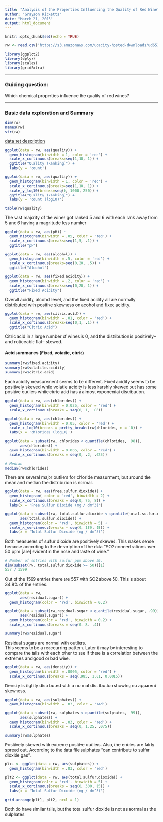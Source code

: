 ```yaml
---
title: "Analysis of the Properties Influencing the Quality of Red Wine"
author: "Grayson Ricketts"
date: "March 21, 2016"
output: html_document
---
```


```r
knitr::opts_chunk$set(echo = TRUE)
```

```r
rw <- read.csv('https://s3.amazonaws.com/udacity-hosted-downloads/ud651/wineQualityReds.csv')

library(ggplot2)
library(dplyr)
library(scales)
library(gridExtra)
```

***

### Guiding question: 
Which chemical properties influence the quality of red wines?

***

### Basic data exploration and Summary

```r
dim(rw)
names(rw)
str(rw)
```
[data set description](https://s3.amazonaws.com/udacity-hosted-downloads/ud651/wineQualityInfo.txt)  

```r
ggplot(data = rw, aes(quality)) +
  geom_histogram(binwidth = 1, color = 'red') +
  scale_x_continuous(breaks=seq(1,10, 1)) +
  ggtitle("Quality (Ranking)") +
  labs(y = 'count')

ggplot(data = rw, aes(quality)) +
  geom_histogram(binwidth = 1, color = 'red') +
  scale_x_continuous(breaks=seq(1,10, 1)) +
  scale_y_log10(breaks=seq(0, 1000, 250)) +
  ggtitle("Quality (Ranking)") +
  labs(y = 'count (log10)')

table(rw$quality)
```
The vast majority of the wines got ranked 5 and 6 with each rank away from 5 and 6 having a magnitude less number

```r
ggplot(data = rw, aes(pH)) +
  geom_histogram(binwidth = .05, color = 'red') +
  scale_x_continuous(breaks=seq(1,5, .1)) +
  ggtitle("pH")

ggplot(data = rw, aes(alcohol)) +
  geom_histogram(binwidth = .5, color = 'red') +
  scale_x_continuous(breaks=seq(0,20, .5)) +
  ggtitle("Alcohol")

ggplot(data = rw, aes(fixed.acidity)) +
  geom_histogram(binwidth = .2, color = 'red') +
  scale_x_continuous(breaks=seq(0,20, 1)) +
  ggtitle("Fixed Acidity")
```
Overall acidity, alcohol level, and the fixed acidity all are normally distributed with positive skewness on acohol and fixed acidity.

```r
ggplot(data = rw, aes(citric.acid)) +
  geom_histogram(binwidth = .01, color = 'red') +
  scale_x_continuous(breaks=seq(0,1, .1)) +
  ggtitle("Citric Acid")
```
Citric acid in a large number of wines is 0, and the distribution is positively--and noticeable flat-- skewed.  

#### Acid summaries (Fixed, volatile, citric)
```r
summary(rw$fixed.acidity)
summary(rw$volatile.acidity)
summary(rw$citric.acid)
```
Each acidity measurement seems to be different. Fixed acidity seems to be positively skewed while volatile acidity is less harshly skewed but has some positive outliers while citric acid has a almost exponential distribution.

```r
ggplot(data = rw, aes(chlorides)) +
  geom_histogram(binwidth = 0.025, color = 'red') +
  scale_x_continuous(breaks = seq(0, 1, .05))

ggplot(data = rw, aes(chlorides)) +
  geom_histogram(binwidth = 0.05, color = 'red') +
  scale_x_log10(breaks = pretty_breaks(rw$chlorides, n = 10)) +
  labs(x = 'chlorides (log10)')

ggplot(data = subset(rw, chlorides < quantile(chlorides, .98)), 
       aes(chlorides)) +
  geom_histogram(binwidth = 0.005, color = 'red') +
  scale_x_continuous(breaks = seq(0, .2, .025))

# Median
median(rw$chlorides)
```
There are several major outliers for chloride measurment, but around the mean and median the distribution is normal.


```r
ggplot(data = rw, aes(free.sulfur.dioxide)) +
  geom_histogram( color = 'red', binwidth = 2) +
  scale_x_continuous(breaks = seq(0, 75, 8)) +
  labs(x = 'Free Sulfur Dioxide (mg / dm^3)')

ggplot(data = subset(rw, total.sulfur.dioxide < quantile(total.sulfur.dioxide, .99)), 
       aes(total.sulfur.dioxide)) +
  geom_histogram(color = 'red', binwidth = 5) +
  scale_x_continuous(breaks = seq(0, 150, 15)) +
  labs(x = 'Total Sulfur Dioxide (mg / dm^3)')
```
Both measueres of sulfur dioxide are positively skewed. This makes sense because according to the description of the data "SO2 concentrations over 50 ppm [are] evident in the nose and taste of wine."   

```r
# Number of entries with sulfur ppm above 50.
dim(subset(rw, total.sulfur.dioxide >= 50))[1]
557 / 1599
```
Out of the 1599 entries there are 557 with SO2 above 50. This is about 34.8% of the entries.

```r
ggplot(data = rw, 
       aes(residual.sugar)) +
  geom_histogram(color = 'red', binwidth = 0.2)

ggplot(data = subset(rw,residual.sugar < quantile(residual.sugar, .99)),
       aes(residual.sugar)) +
  geom_histogram(color = 'red', binwidth = 0.2) +
  scale_x_continuous(breaks = seq(0, 8, .4))

summary(rw$residual.sugar)
```
Residual sugars are normal with outliers.  
This seems to be a reoccurring pattern. Later it may be interesting to compare the tails with each other to see if there is a correlation between the extremes and good or bad wine.

```r
ggplot(data = rw, aes(density)) +
  geom_histogram(binwidth = .0005, color = 'red') +
  scale_x_continuous(breaks = seq(.985, 1.01, 0.0015))
```
Density is tightly distributed with a normal distribution showing no apparent skewness.

```r
ggplot(data = rw, aes(sulphates)) +
  geom_histogram(binwidth = .03, color = 'red')

ggplot(data = subset(rw, sulphates < quantile(sulphates, .99)), 
       aes(sulphates)) +
  geom_histogram(binwidth = .03, color = 'red') +
  scale_x_continuous(breaks = seq(0, 1.25, .075))

summary(rw$sulphates)
```
Positively skewed with extreme positive outliers. Also, the entries are fairly spread out. According to the data file sulphates "can contribute to sulfur dioxide gas".

```r
plt1 <- ggplot(data = rw, aes(sulphates)) +
  geom_histogram(binwidth = .03, color = 'red')

plt2 <- ggplot(data = rw, aes(total.sulfur.dioxide)) +
  geom_histogram(color = 'red', binwidth = 5) +
  scale_x_continuous(breaks = seq(0, 300, 15)) +
  labs(x = 'Total Sulfur Dioxide (mg / dm^3)')

grid.arrange(plt1, plt2, ncol = 1)
```
Both do have similar tails, but the total sulfur dioxide is not as normal as the sulphates